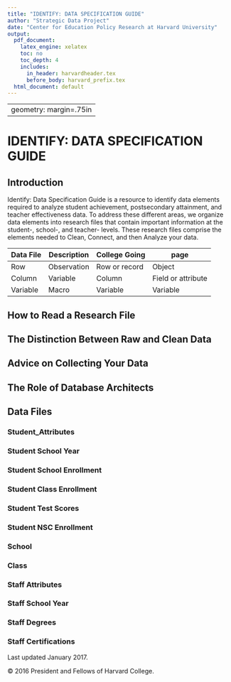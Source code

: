 ```yaml
---
title: "IDENTIFY: DATA SPECIFICATION GUIDE"
author: "Strategic Data Project"
date: "Center for Education Policy Research at Harvard University"
output:
  pdf_document:
    latex_engine: xelatex
    toc: no
    toc_depth: 4
    includes:
      in_header: harvardheader.tex
      before_body: harvard_prefix.tex
  html_document: default
---
```



---
geometry: margin=.75in
---

# IDENTIFY: DATA SPECIFICATION GUIDE

## Introduction

Identify: Data Specification Guide is a resource to identify data elements
required to analyze student achievement, postsecondary attainment, and teacher
effectiveness data. To address these different areas, we organize data elements
into research files that contain important information at the student-, school-,
and teacher- levels. These research files comprise the elements needed to Clean,
Connect, and then Analyze your data.


Data File     | Description     | College Going      | page
------------- | ------------ | -------------  | ------------
Row           | Observation  | Row or record  | Object
Column        | Variable     | Column         | Field or attribute
Variable      | Macro        | Variable       | Variable


## How to Read a Research File

## The Distinction Between Raw and Clean Data

## Advice on Collecting Your Data

## The Role of Database Architects

## Data Files

### Student_Attributes


\small
\singlespace
\begin{longtable}{| p{.07\paperwidth} | p{.14\paperwidth} | p{.32\paperwidth} |
p{.07\paperwidth} | p{.175\paperwidth} |}
\caption{Demographic, student, and graduation data for students} \\ \hline
\textbf{Variable Name}  & \textbf{Values or Data Type} & \textbf{Definition} &
\textbf{Importance} & \textbf{Notes} \\ \hline
sid  & numeric & Student identifier unique to each student. This identification 
number is typically assigned to students upon enrollment in your agency. State 
agencies may have different identification numbers than district agencies for 
the same student. & 5 Cannot be Missing & No Notes. \\ \hline
male & 
\begin{itemize} \setlength\itemsep{-2pt}
\item[] 0 = female
\item[] 1 = male
\end{itemize} & Student gender & 4 Absolutely Necessary. & \\ \hline

\textbf{race\_ethnicity} & 
\begin{itemize} \setlength\itemsep{-2pt}
\item[] 1 = African American
\item[] 2 = Asian American
\item[] 3 = Hispanic
\item[] 4 = American Indian
\item[] 5 = White, not Hispanic
\item[] 6 = Other
\item[] 7 = Multiple
\end{itemize} & 
Student race and ethnicity. For systems where race and ethnicity are treated as a combined variable.
& 4 Absolutely Necessary & 

\footnotesize{Use either the race\_ethnicity combined variable, or separate ethnicity and 
race variables 

If the system allows the indication of multiple categories simultaneously 
(e.g., African American and white) report ``multiple''} \\ \hline

ethnicity & \begin{itemize} \setlength\itemsep{-2pt}
\item[] 0 = not Hispanic
\item[] 1 = Hispanic
\end{itemize} & Student ethnicity. For systems wehre race and ethnicity are treated 
as separate variables and Hispanic or Latino origin is asked as a separate question. 
& 4 Absolutely Necessary. & \footnotesize{Use either race\_ethnicity combined variable or 
separate ethnicity and race variables.} \\ \hline

birth\_date & \begin{itemize} \item[] date format \item[] yyyy-mm-dd 
\end{itemize}& Student birth date. & 2 Good to Have & 
\\ \hline
first\_9th\_school\_year\_reported & spring calendar year & 
The school year the student was a 9th grader for the first time. For this variable 
report what the system recorded for the 9th grade school year. Not all systems 
will record this information. & 1 Not Essential & \\ \hline
hs\_diploma & \begin{itemize} \setlength\itemsep{-2pt}
\item[] 0 = no high school diploma
\item[] 1 = has high school diploma
\end{itemize} & Indicator variable equal to 1 if the student received a high school 
diploma from the system & 4 Absolutely Necessary &  \\ \hline

hs\_diploma\_date & \begin{itemize} \setlength\itemsep{-2pt}
\item[] date format
\item[] (yyy-mm-dd)
\end{itemize} & The date on which the student received a high school diploma. 
If only a month and year, or only a school year, is known report the partial 
information. & 4 Absolutely Necessary & Can also be graduation date. \\ \hline
zip\_code & xxxxx or xxxxx-yyyy & The zip code of the student's home address. & 
1 Not Essential & \\ \hline


\end{longtable}

\normalsize

### Student School Year

\small
\singlespace
\begin{longtable}{| p{.07\paperwidth} | p{.14\paperwidth} | p{.32\paperwidth} |
p{.07\paperwidth} | p{.175\paperwidth} |}
\caption{Yearly classification and attendance data for students.} \\ \hline
\textbf{Variable Name}  & \textbf{Values or Data Type} & \textbf{Definition} &
\textbf{Importance} & \textbf{Notes} \\ \hline

\end{longtable}


### Student School Enrollment 

\small
\singlespace
\begin{longtable}{| p{.07\paperwidth} | p{.14\paperwidth} | p{.32\paperwidth} |
p{.07\paperwidth} | p{.175\paperwidth} |}
\caption{School enrollment/withdrawal data for students.} \\ \hline
\textbf{Variable Name}  & \textbf{Values or Data Type} & \textbf{Definition} &
\textbf{Importance} & \textbf{Notes} \\ \hline

\end{longtable}


### Student Class Enrollment

\small
\singlespace
\begin{longtable}{| p{.07\paperwidth} | p{.14\paperwidth} | p{.32\paperwidth} |
p{.07\paperwidth} | p{.175\paperwidth} |}
\caption{Class enrollment, grades, and credits earned data for students.} \\ \hline
\textbf{Variable Name}  & \textbf{Values or Data Type} & \textbf{Definition} &
\textbf{Importance} & \textbf{Notes} \\ \hline

\end{longtable}

### Student Test Scores

\small
\singlespace
\begin{longtable}{| p{.07\paperwidth} | p{.14\paperwidth} | p{.32\paperwidth} |
p{.07\paperwidth} | p{.175\paperwidth} |}
\caption{Standardized test data for students (state standardized tests, advanced placement, ACT, SAT, etc). Every attempt at a test by a student should be recorded.} \\ \hline
\textbf{Variable Name}  & \textbf{Values or Data Type} & \textbf{Definition} &
\textbf{Importance} & \textbf{Notes} \\ \hline

\end{longtable}

### Student NSC Enrollment


\small
\singlespace
\begin{longtable}{| p{.07\paperwidth} | p{.14\paperwidth} | p{.32\paperwidth} |
p{.07\paperwidth} | p{.175\paperwidth} |}
\caption{National Student Clearinghouse Student Tracker student-level data that provides 
information on postsecondary outcomes.} \\ \hline
\textbf{Variable Name}  & \textbf{Values or Data Type} & \textbf{Definition} &
\textbf{Importance} & \textbf{Notes} \\ \hline

\end{longtable}

### School


\small
\singlespace
\begin{longtable}{| p{.07\paperwidth} | p{.14\paperwidth} | p{.32\paperwidth} |
p{.07\paperwidth} | p{.175\paperwidth} |}
\caption{Yearly location and classification information for schools.} \\ \hline
\textbf{Variable Name}  & \textbf{Values or Data Type} & \textbf{Definition} &
\textbf{Importance} & \textbf{Notes} \\ \hline

\end{longtable}

### Class


\small
\singlespace
\begin{longtable}{| p{.07\paperwidth} | p{.14\paperwidth} | p{.32\paperwidth} |
p{.07\paperwidth} | p{.175\paperwidth} |}
\caption{Class level scheduling data.} \\ \hline
\textbf{Variable Name}  & \textbf{Values or Data Type} & \textbf{Definition} &
\textbf{Importance} & \textbf{Notes} \\ \hline

\end{longtable}


### Staff Attributes


\small
\singlespace
\begin{longtable}{| p{.07\paperwidth} | p{.14\paperwidth} | p{.32\paperwidth} |
p{.07\paperwidth} | p{.175\paperwidth} |}
\caption{Time invariant demographic and recruitment data related to staff.} \\ \hline
\textbf{Variable Name}  & \textbf{Values or Data Type} & \textbf{Definition} &
\textbf{Importance} & \textbf{Notes} \\ \hline

\end{longtable}

### Staff School Year

\small
\singlespace
\begin{longtable}{| p{.07\paperwidth} | p{.14\paperwidth} | p{.32\paperwidth} |
p{.07\paperwidth} | p{.175\paperwidth} |}
\caption{Yearly pay, experience, school placement, and job codes for staff.} \\ \hline
\textbf{Variable Name}  & \textbf{Values or Data Type} & \textbf{Definition} &
\textbf{Importance} & \textbf{Notes} \\ \hline

\end{longtable}

### Staff Degrees


\small
\singlespace
\begin{longtable}{| p{.07\paperwidth} | p{.14\paperwidth} | p{.32\paperwidth} |
p{.07\paperwidth} | p{.175\paperwidth} |}
\caption{Educational achievement for staff. Each degree a staff member has received should be recorded.} \\ \hline
\textbf{Variable Name}  & \textbf{Values or Data Type} & \textbf{Definition} &
\textbf{Importance} & \textbf{Notes} \\ \hline

\end{longtable}

### Staff Certifications


\small
\singlespace
\begin{longtable}{| p{.07\paperwidth} | p{.14\paperwidth} | p{.32\paperwidth} |
p{.07\paperwidth} | p{.175\paperwidth} |}
\caption{Teaching certifications received by staff.} \\ \hline
\textbf{Variable Name}  & \textbf{Values or Data Type} & \textbf{Definition} &
\textbf{Importance} & \textbf{Notes} \\ \hline

\end{longtable}

\vfill
Last updated January 2017.

© 2016 President and Fellows of Harvard College. 
